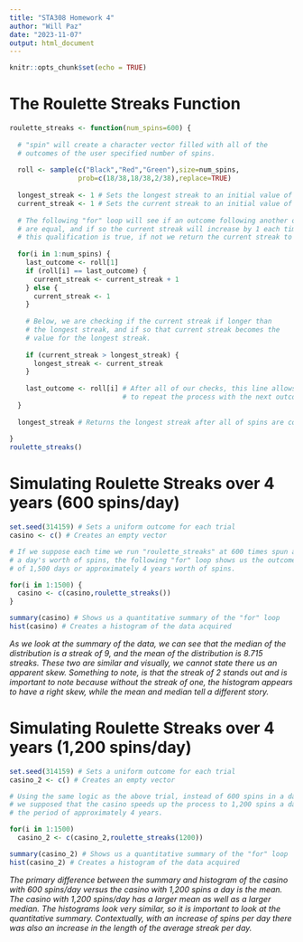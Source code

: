 ```yaml
---
title: "STA308 Homework 4"
author: "Will Paz"
date: "2023-11-07"
output: html_document
---
```


```r
knitr::opts_chunk$set(echo = TRUE)
```

# The Roulette Streaks Function

```r
roulette_streaks <- function(num_spins=600) {
  
  # "spin" will create a character vector filled with all of the
  # outcomes of the user specified number of spins.
  
  roll <- sample(c("Black","Red","Green"),size=num_spins,
                 prob=c(18/38,18/38,2/38),replace=TRUE)
  
  longest_streak <- 1 # Sets the longest streak to an initial value of 1.
  current_streak <- 1 # Sets the current streak to an initial value of 1.
  
  # The following "for" loop will see if an outcome following another outcome
  # are equal, and if so the current streak will increase by 1 each time
  # this qualification is true, if not we return the current streak to 1.
  
  for(i in 1:num_spins) { 
    last_outcome <- roll[1]
    if (roll[i] == last_outcome) {
      current_streak <- current_streak + 1
    } else {
      current_streak <- 1
    }
    
    # Below, we are checking if the current streak if longer than
    # the longest streak, and if so that current streak becomes the
    # value for the longest streak.
    
    if (current_streak > longest_streak) {
      longest_streak <- current_streak
    }
    
    last_outcome <- roll[i] # After all of our checks, this line allows us
                            # to repeat the process with the next outcome
  }
  
  longest_streak # Returns the longest streak after all of spins are complete
  
}
roulette_streaks()
```

# Simulating Roulette Streaks over 4 years (600 spins/day)

```r
set.seed(314159) # Sets a uniform outcome for each trial
casino <- c() # Creates an empty vector

# If we suppose each time we run "roulette_streaks" at 600 times spun as 
# a day's worth of spins, the following "for" loop shows us the outcome 
# of 1,500 days or approximately 4 years worth of spins.

for(i in 1:1500) {
  casino <- c(casino,roulette_streaks())
}

summary(casino) # Shows us a quantitative summary of the "for" loop
hist(casino) # Creates a histogram of the data acquired
```

*As we look at the summary of the data, we can see that the median of the distribution is a streak of 9, and the mean of the distribution is 8.715 streaks. These two are similar and visually, we cannot state there us an apparent skew. Something to note, is that the streak of 2 stands out and is important to note because without the streak of one, the histogram appears to have a right skew, while the mean and median tell a different story.*

# Simulating Roulette Streaks over 4 years (1,200 spins/day)

```r
set.seed(314159) # Sets a uniform outcome for each trial
casino_2 <- c() # Creates an empty vector

# Using the same logic as the above trial, instead of 600 spins in a day
# we supposed that the casino speeds up the process to 1,200 spins a day over
# the period of approximately 4 years.

for(i in 1:1500)
  casino_2 <- c(casino_2,roulette_streaks(1200))

summary(casino_2) # Shows us a quantitative summary of the "for" loop
hist(casino_2) # Creates a histogram of the data acquired
```

*The primary difference between the summary and histogram of the casino with 600 spins/day versus the casino with 1,200 spins a day is the mean. The casino with 1,200 spins/day has a larger mean as well as a larger median. The histograms look very similar, so it is important to look at the quantitative summary. Contextually, with an increase of spins per day there was also an increase in the length of the average streak per day.*


